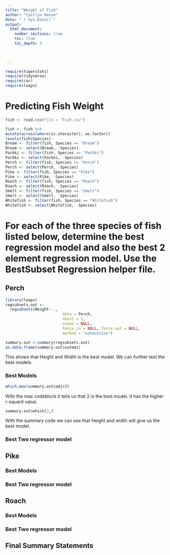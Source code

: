 ```yaml
---
title: "Weight of Fish"
author: "Caitlyn Hense"
date: "`r Sys.Date()`"  
output: 
  html_document:
    number_sections: true
    toc: true
    toc_depth: 5

 
    
---
```



```r
require(tigerstats)
require(tidyverse)
require(car)
require(leaps)
```

# Predicting Fish Weight
```r
fish <- read.csv(file = "Fish.csv")
```

```r
 
fish <- fish %>%
mutate(across(where(is.character), as.factor))
levels(fish$Species)
Bream <- filter(fish, Species == "Bream")
Bream <- select(Bream, -Species) 
Parkki <- filter(fish, Species == "Parkki")
Parkki <- select(Parkki, -Species) 
Perch <- filter(fish, Species == "Perch")
Perch <- select(Perch, -Species) 
Pike <- filter(fish, Species == "Pike")
Pike <- select(Pike, -Species) 
Roach <- filter(fish, Species == "Roach")
Roach <- select(Roach, -Species) 
Smelt <- filter(fish, Species == "Smelt")
Smelt <- select(Smelt, -Species) 
Whitefish <- filter(fish, Species == "Whitefish")
Whitefish <- select(Whitefish, -Species) 
```

# For each of the three species of fish listed below, determine the best regression model and also the best 2 element regression model. Use the BestSubset Regression helper file.


## Perch

```r
library(leaps)
regsubsets.out <-
  regsubsets(Weight~ .,      
                         data = Perch,
                         nbest = 1,
                         nvmax = NULL,
                         force.in = NULL, force.out = NULL,
                         method = "exhaustive")

summary.out <-summary(regsubsets.out)
as.data.frame(summary.out$outmat)
```

This shows that Height and Width is the best model. We can further test the best models.

### Best Models

```r
which.max(summary.out$adjr2)
```

With the max codeblock it tells us that 2 is the best model. It has the higher r-squard value.

```r
summary.out$which[2,]
```

With the summary code we can see that Height and width will give us the best model.

### Best Two regressor model

## Pike

### Best Models

### Best Two regressor model

## Roach

### Best Models

### Best Two regressor model

## Final Summary Statements